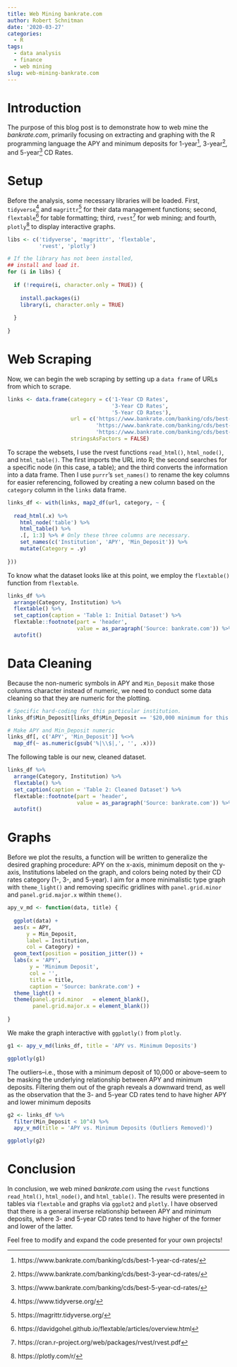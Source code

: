 ```yaml
---
title: Web Mining bankrate.com
author: Robert Schnitman
date: '2020-03-27'
categories:
  - R
tags:
  - data analysis
  - finance
  - web mining
slug: web-mining-bankrate.com
---
```


# Introduction

The purpose of this blog post is to demonstrate how to web mine the *bankrate.com*, primarily focusing on extracting and graphing with the R programming language the APY and minimum deposits for 1-year[^1], 3-year[^2], and 5-year[^3] CD Rates.

[^1]:https://www.bankrate.com/banking/cds/best-1-year-cd-rates/

[^2]:https://www.bankrate.com/banking/cds/best-3-year-cd-rates/

[^3]:https://www.bankrate.com/banking/cds/best-5-year-cd-rates/

[^4]: https://www.tidyverse.org/

[^5]: https://magrittr.tidyverse.org/

[^6]: https://davidgohel.github.io/flextable/articles/overview.html

[^7]: https://cran.r-project.org/web/packages/rvest/rvest.pdf

[^8]: https://plotly.com/r/

# Setup

Before the analysis, some necessary libraries will be loaded. First, `tidyverse`[^4] and `magrittr`[^5] for their data management functions; second, `flextable`[^6] for table formatting; third, `rvest`[^7] for web mining; and fourth, `plotly`[^8] to display interactive graphs.

```r
libs <- c('tidyverse', 'magrittr', 'flextable', 
          'rvest', 'plotly')

# If the library has not been installed,
## install and load it.
for (i in libs) {
  
  if (!require(i, character.only = TRUE)) {
    
    install.packages(i)
    library(i, character.only = TRUE)
    
  }
  
}
```

# Web Scraping

Now, we can begin the web scraping by setting up a `data frame` of URLs from which to scrape.

```r
links <- data.frame(category = c('1-Year CD Rates', 
                                 '3-Year CD Rates', 
                                 '5-Year CD Rates'),
                    url = c('https://www.bankrate.com/banking/cds/best-1-year-cd-rates/',
                            'https://www.bankrate.com/banking/cds/best-3-year-cd-rates/',
                            'https://www.bankrate.com/banking/cds/best-5-year-cd-rates/'),
                    stringsAsFactors = FALSE)

```

To scrape the websets, I use the rvest functions `read_html()`, `html_node()`, and `html_table()`. The first imports the URL into R; the second searches for a specific node (in this case, a table); and the third converts the information into a data frame. Then I use `purrr`'s `set_names()` to rename the key columns for easier referencing, followed by creating a new column based on the `category` column in the `links` data frame.

```r

links_df <- with(links, map2_df(url, category, ~ {
  
  read_html(.x) %>%
    html_node('table') %>% 
    html_table() %>%
    .[, 1:3] %>% # Only these three columns are necessary.
    set_names(c('Institution', 'APY', 'Min_Deposit')) %>% 
    mutate(Category = .y)
  
}))
```

To know what the dataset looks like at this point, we employ the `flextable()` function from `flextable`.

```r
links_df %>%
  arrange(Category, Institution) %>%
  flextable() %>%
  set_caption(caption = 'Table 1: Initial Dataset') %>%
  flextable::footnote(part = 'header', 
                      value = as_paragraph('Source: bankrate.com')) %>%
  autofit()

```

# Data Cleaning

Because the non-numeric symbols in APY and `Min_Deposit` make those columns character instead of numeric, we need to conduct some data cleaning so that they are numeric for the plotting.

```r
# Specific hard-coding for this particular institution.
links_df$Min_Deposit[links_df$Min_Deposit == '$20,000 minimum for this APY'] <- 20000

# Make APY and Min_Deposit numeric
links_df[, c('APY', 'Min_Deposit')] %<>%
  map_df(~ as.numeric(gsub('%|\\$|,', '', .x)))
```

The following table is our new, cleaned dataset.

```r
links_df %>%
  arrange(Category, Institution) %>%
  flextable() %>%
  set_caption(caption = 'Table 2: Cleaned Dataset') %>%
  flextable::footnote(part = 'header', 
                      value = as_paragraph('Source: bankrate.com')) %>%
  autofit()
```

# Graphs

Before we plot the results, a function will be written to generalize the desired graphing procedure: APY on the x-axis, minimum deposit on the y-axis, Institutions labeled on the graph, and colors being noted by their CD rates category (1-, 3-, and 5-year). I aim for a more minimalistic type graph with `theme_light()` and removing specific gridlines with `panel.grid.minor` and `panel.grid.major.x` within `theme()`.

```r
apy_v_md <- function(data, title) {
  
  ggplot(data) +
  aes(x = APY, 
      y = Min_Deposit, 
      label = Institution, 
      col = Category) + 
  geom_text(position = position_jitter()) + 
  labs(x = 'APY', 
       y = 'Minimum Deposit', 
       col = '',
       title = title,
       caption = 'Source: bankrate.com') +
  theme_light() + 
  theme(panel.grid.minor   = element_blank(),
        panel.grid.major.x = element_blank())
  
}
```

We make the graph interactive with `ggplotly()` from `plotly`.

```r
g1 <- apy_v_md(links_df, title = 'APY vs. Minimum Deposits')

ggplotly(g1)
```

The outliers--i.e., those with a minimum deposit of 10,000 or above--seem to be masking the underlying relationship between APY and minimum deposits. Filtering them out of the graph reveals a downward trend, as well as the observation that the 3- and 5-year CD rates tend to have higher APY and lower minimum deposits

```r
g2 <- links_df %>%
  filter(Min_Deposit < 10^4) %>%
  apy_v_md(title = 'APY vs. Minimum Deposits (Outliers Removed)')

ggplotly(g2)
```


# Conclusion

In conclusion, we web mined *bankrate.com* using the `rvest` functions `read_html()`, `html_node()`, and `html_table()`. The results were presented in tables via `flextable` and graphs via `ggplot2` and `plotly`. I have observed that there is a general inverse relationship between APY and minimum deposits, where 3- and 5-year CD rates tend to have higher of the former and lower of the latter.

Feel free to modify and expand the code presented for your own projects! 
